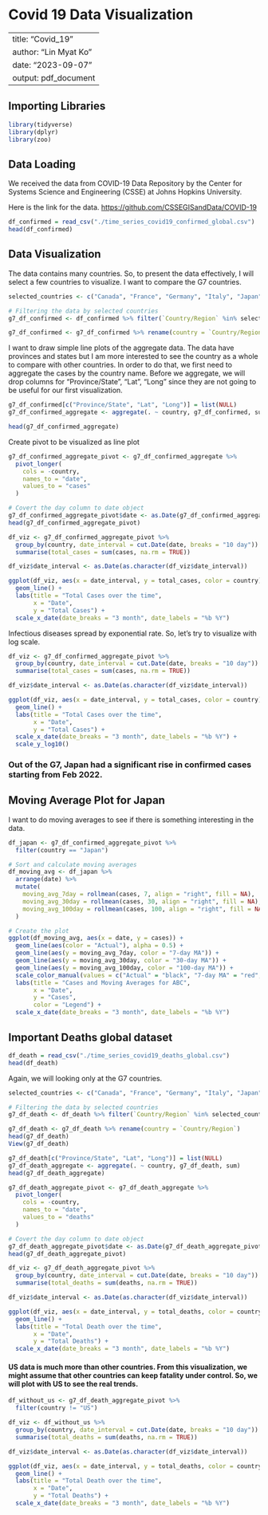 # Covid 19 Data Visualization

---
title: "Covid_19"
author: "Lin Myat Ko"
date: "2023-09-07"
output: pdf_document
---

## Importing Libraries

```r
library(tidyverse)
library(dplyr)
library(zoo)
```

## Data Loading

We received the data from COVID-19 Data Repository by the Center for Systems Science and Engineering (CSSE) at Johns Hopkins University.

Here is the link for the data. <https://github.com/CSSEGISandData/COVID-19>

```r
df_confirmed = read_csv("./time_series_covid19_confirmed_global.csv")
head(df_confirmed)
```

## Data Visualization

The data contains many countries. So, to present the data effectively, I will select a few countries to visualize. I want to compare the G7 countries.

```r
selected_countries <- c("Canada", "France", "Germany", "Italy", "Japan", "United Kingdom", "US")

# Filtering the data by selected countries
g7_df_confirmed <- df_confirmed %>% filter(`Country/Region` %in% selected_countries)

g7_df_confirmed <- g7_df_confirmed %>% rename(country = `Country/Region`)

```

I want to draw simple line plots of the aggregate data. The data have provinces and states but I am more interested to see the country as a whole to compare with other countries. In order to do that, we first need to aggregate the cases by the country name. Before we aggregate, we will drop columns for "Province/State", "Lat", "Long" since they are not going to be useful for our first visualization.

```r
g7_df_confirmed[c("Province/State", "Lat", "Long")] = list(NULL)
g7_df_confirmed_aggregate <- aggregate(. ~ country, g7_df_confirmed, sum)

```

```r
head(g7_df_confirmed_aggregate)
```

Create pivot to be visualized as line plot

```r
g7_df_confirmed_aggregate_pivot <- g7_df_confirmed_aggregate %>%
  pivot_longer(
    cols = -country,
    names_to = "date",
    values_to = "cases"
  )

# Covert the day column to date object
g7_df_confirmed_aggregate_pivot$date <- as.Date(g7_df_confirmed_aggregate_pivot$date, format="%m/%d/%y")
head(g7_df_confirmed_aggregate_pivot)
```

```r
df_viz <- g7_df_confirmed_aggregate_pivot %>%
  group_by(country, date_interval = cut.Date(date, breaks = "10 day")) %>%
  summarise(total_cases = sum(cases, na.rm = TRUE))

df_viz$date_interval <- as.Date(as.character(df_viz$date_interval))

ggplot(df_viz, aes(x = date_interval, y = total_cases, color = country)) +
  geom_line() +
  labs(title = "Total Cases over the time",
       x = "Date",
       y = "Total Cases") +
  scale_x_date(date_breaks = "3 month", date_labels = "%b %Y")
```

Infectious diseases spread by exponential rate. So, let's try to visualize with log scale.

```r
df_viz <- g7_df_confirmed_aggregate_pivot %>%
  group_by(country, date_interval = cut.Date(date, breaks = "10 day")) %>%
  summarise(total_cases = sum(cases, na.rm = TRUE))

df_viz$date_interval <- as.Date(as.character(df_viz$date_interval))

ggplot(df_viz, aes(x = date_interval, y = total_cases, color = country)) +
  geom_line() +
  labs(title = "Total Cases over the time",
       x = "Date",
       y = "Total Cases") +
  scale_x_date(date_breaks = "3 month", date_labels = "%b %Y") +
  scale_y_log10()
```

### Out of the G7, Japan had a significant rise in confirmed cases starting from Feb 2022.

## Moving Average Plot for Japan

I want to do moving averages to see if there is something interesting in the data.

```r
df_japan <- g7_df_confirmed_aggregate_pivot %>% 
  filter(country == "Japan")

# Sort and calculate moving averages
df_moving_avg <- df_japan %>%
  arrange(date) %>%
  mutate(
    moving_avg_7day = rollmean(cases, 7, align = "right", fill = NA),
    moving_avg_30day = rollmean(cases, 30, align = "right", fill = NA),
    moving_avg_100day = rollmean(cases, 100, align = "right", fill = NA)
  )

# Create the plot
ggplot(df_moving_avg, aes(x = date, y = cases)) +
  geom_line(aes(color = "Actual"), alpha = 0.5) +
  geom_line(aes(y = moving_avg_7day, color = "7-day MA")) +
  geom_line(aes(y = moving_avg_30day, color = "30-day MA")) +
  geom_line(aes(y = moving_avg_100day, color = "100-day MA")) +
  scale_color_manual(values = c("Actual" = "black", "7-day MA" = "red", "30-day MA" = "green", "100-day MA" = "blue")) +
  labs(title = "Cases and Moving Averages for ABC",
       x = "Date",
       y = "Cases",
       color = "Legend") +
  scale_x_date(date_breaks = "3 month", date_labels = "%b %Y")
```

## Important Deaths global dataset

```r
df_death = read_csv("./time_series_covid19_deaths_global.csv")
head(df_death)

```

Again, we will looking only at the G7 countries.

```r
selected_countries <- c("Canada", "France", "Germany", "Italy", "Japan", "United Kingdom", "US")

# Filtering the data by selected countries
g7_df_death <- df_death %>% filter(`Country/Region` %in% selected_countries)

g7_df_death <- g7_df_death %>% rename(country = `Country/Region`)
head(g7_df_death)
View(g7_df_death)
```

```r
g7_df_death[c("Province/State", "Lat", "Long")] = list(NULL)
g7_df_death_aggregate <- aggregate(. ~ country, g7_df_death, sum)
head(g7_df_death_aggregate)

```

```r
g7_df_death_aggregate_pivot <- g7_df_death_aggregate %>%
  pivot_longer(
    cols = -country,
    names_to = "date",
    values_to = "deaths"
  )

# Covert the day column to date object
g7_df_death_aggregate_pivot$date <- as.Date(g7_df_death_aggregate_pivot$date, format="%m/%d/%y")
head(g7_df_death_aggregate_pivot)
```

```r
df_viz <- g7_df_death_aggregate_pivot %>%
  group_by(country, date_interval = cut.Date(date, breaks = "10 day")) %>%
  summarise(total_deaths = sum(deaths, na.rm = TRUE))

df_viz$date_interval <- as.Date(as.character(df_viz$date_interval))

ggplot(df_viz, aes(x = date_interval, y = total_deaths, color = country)) +
  geom_line() +
  labs(title = "Total Death over the time",
       x = "Date",
       y = "Total Deaths") +
  scale_x_date(date_breaks = "3 month", date_labels = "%b %Y")
```

#### US data is much more than other countries. From this visualization, we might assume that other countries can keep fatality under control. So, we will plot with US to see the real trends.

```r
df_without_us <- g7_df_death_aggregate_pivot %>% 
  filter(country != "US")

df_viz <- df_without_us %>%
  group_by(country, date_interval = cut.Date(date, breaks = "10 day")) %>%
  summarise(total_deaths = sum(deaths, na.rm = TRUE))

df_viz$date_interval <- as.Date(as.character(df_viz$date_interval))

ggplot(df_viz, aes(x = date_interval, y = total_deaths, color = country)) +
  geom_line() +
  labs(title = "Total Death over the time",
       x = "Date",
       y = "Total Deaths") +
  scale_x_date(date_breaks = "3 month", date_labels = "%b %Y")
```
